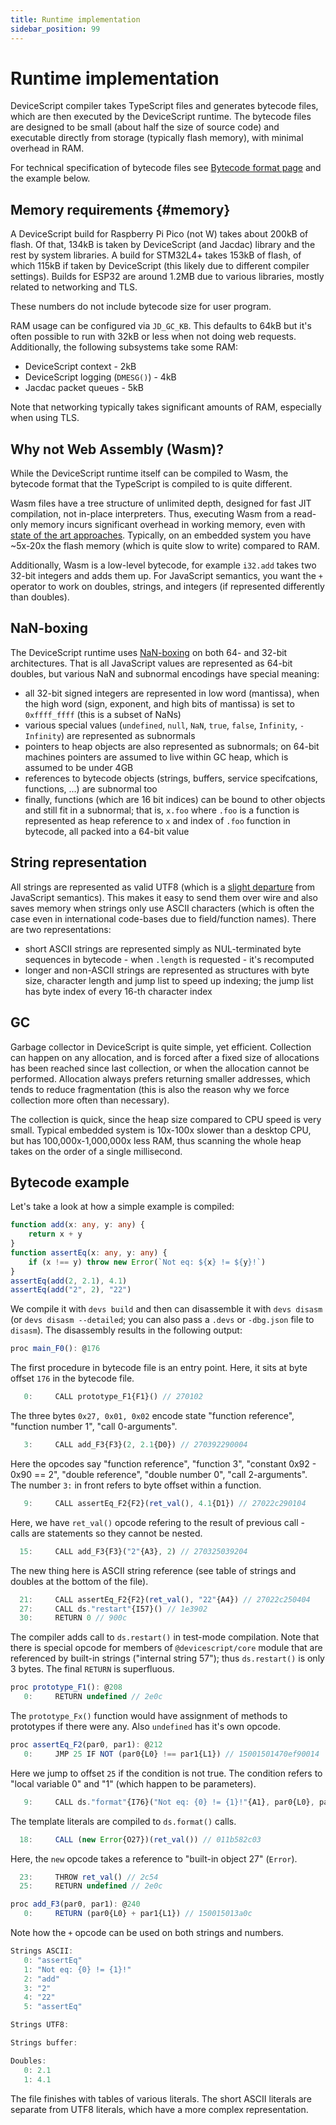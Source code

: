 ```yaml
---
title: Runtime implementation
sidebar_position: 99
---
```


# Runtime implementation

DeviceScript compiler takes TypeScript files and generates bytecode files, which are then executed by
the DeviceScript runtime.
The bytecode files are designed to be small (about half the size of source code)
and executable directly from storage (typically flash memory), with minimal overhead in RAM.

For technical specification of bytecode files see [Bytecode format page](/language/bytecode)
and the example below.

## Memory requirements {#memory}

A DeviceScript build for Raspberry Pi Pico (not W) takes about 200kB of flash.
Of that, 134kB is taken by DeviceScript (and Jacdac) library and the rest by system libraries.
A build for STM32L4+ takes 153kB of flash, of which 115kB if taken by DeviceScript
(this likely due to different compiler settings).
Builds for ESP32 are around 1.2MB due to various libraries, mostly related to networking and TLS.

These numbers do not include bytecode size for user program.

RAM usage can be configured via `JD_GC_KB`. This defaults to 64kB but it's often possible
to run with 32kB or less when not doing web requests.
Additionally, the following subsystems take some RAM:
- DeviceScript context - 2kB
- DeviceScript logging (`DMESG()`) - 4kB
- Jacdac packet queues - 5kB

Note that networking typically takes significant amounts of RAM, especially when using TLS.

## Why not Web Assembly (Wasm)?

While the DeviceScript runtime itself can be compiled to Wasm, the bytecode format that the TypeScript
is compiled to is quite different.

Wasm files have a tree structure of unlimited depth, designed for fast JIT compilation, not in-place interpreters.
Thus, executing Wasm from a read-only memory incurs significant overhead in working memory,
even with [state of the art approaches](https://arxiv.org/pdf/2205.01183.pdf).
Typically, on an embedded system you have ~5x-20x the flash memory (which is quite slow to write) compared to RAM.

Additionally, Wasm is a low-level bytecode, for example `i32.add` takes two 32-bit integers and adds them up.
For JavaScript semantics, you want the `+` operator to work on doubles, strings, and integers (if represented differently than doubles).

## NaN-boxing

The DeviceScript runtime uses [NaN-boxing](https://anniecherkaev.com/the-secret-life-of-nan)
on both 64- and 32-bit architectures.
That is all JavaScript values are represented as 64-bit doubles,
but various NaN and subnormal encodings have special meaning:
* all 32-bit signed integers are represented in low word (mantissa),
  when the high word (sign, exponent, and high bits of mantissa) is set to `0xffff_ffff`
  (this is a subset of NaNs)
* various special values (`undefined`, `null`, `NaN`, `true`, `false`, `Infinity`, `-Infinity`)
  are represented as subnormals
* pointers to heap objects are also represented as subnormals;
  on 64-bit machines pointers are assumed to live within GC heap, which is assumed to be under 4GB
* references to bytecode objects (strings, buffers, service specifcations, functions, ...)
  are subnormal too
* finally, functions (which are 16 bit indices) can be bound to other objects and still fit in a subnormal;
  that is, `x.foo` where `.foo` is a function is represented as heap reference to `x` and index of `.foo` function
  in bytecode, all packed into a 64-bit value

## String representation

All strings are represented as valid UTF8 (which is a [slight departure](/language/strings) from JavaScript semantics).
This makes it easy to send them over wire and also saves memory when strings only use
ASCII characters (which is often the case even in international code-bases due to field/function names).
There are two representations:
* short ASCII strings are represented simply as NUL-terminated byte sequences in bytecode - when `.length` is requested - it's recomputed
* longer and non-ASCII strings are represented as structures with byte size, character length and jump list to speed up indexing;
  the jump list has byte index of every 16-th character index

## GC

Garbage collector in DeviceScript is quite simple, yet efficient.
Collection can happen on any allocation, and is forced after a fixed size of allocations has been reached since
last collection, or when the allocation cannot be performed.
Allocation always prefers returning smaller addresses, which tends to reduce fragmentation
(this is also the reason why we force collection more often than necessary).

The collection is quick, since the heap size compared to CPU speed is very small.
Typical embedded system is 10x-100x slower than a desktop CPU, but has 100,000x-1,000,000x less RAM,
thus scanning the whole heap takes on the order of a single millisecond.

## Bytecode example

Let's take a look at how a simple example is compiled:

```ts
function add(x: any, y: any) {
    return x + y
}
function assertEq(x: any, y: any) {
    if (x !== y) throw new Error(`Not eq: ${x} != ${y}!`)
}
assertEq(add(2, 2.1), 4.1)
assertEq(add("2", 2), "22")
```

We compile it with `devs build` and then can disassemble it with `devs disasm`
(or `devs disasm --detailed`; you can also pass a `.devs` or `-dbg.json` file to `disasm`).
The disassembly results in the following output:

```js skip
proc main_F0(): @176
```

The first procedure in bytecode file is an entry point.
Here, it sits at byte offset `176` in the bytecode file.

```js skip
   0:     CALL prototype_F1{F1}() // 270102
```

The three bytes `0x27, 0x01, 0x02` encode state 
"function reference", "function number 1", "call 0-arguments".

```js skip
   3:     CALL add_F3{F3}(2, 2.1{D0}) // 270392290004
```

Here the opcodes say "function reference", "function 3",
"constant 0x92 - 0x90 == 2", "double reference", 
"double number 0", "call 2-arguments".
The number `3:` in front refers to byte offset within a function.

```js skip
   9:     CALL assertEq_F2{F2}(ret_val(), 4.1{D1}) // 27022c290104
```

Here, we have `ret_val()` opcode refering to the result of previous
call - calls are statements so they cannot be nested.

```js skip
  15:     CALL add_F3{F3}("2"{A3}, 2) // 270325039204
```

The new thing here is ASCII string reference (see table of strings and doubles at the bottom of the file).

```js skip
  21:     CALL assertEq_F2{F2}(ret_val(), "22"{A4}) // 27022c250404
  27:     CALL ds."restart"{I57}() // 1e3902
  30:     RETURN 0 // 900c
```

The compiler adds call to `ds.restart()` in test-mode compilation.
Note that there is special opcode for members of `@devicescript/core`
module that are referenced by built-in strings ("internal string 57"); 
thus `ds.restart()` is only 3 bytes.
The final `RETURN` is superfluous.

```js skip
proc prototype_F1(): @208
   0:     RETURN undefined // 2e0c
```

The `prototype_Fx()` function would have assignment of methods
to prototypes if there were any.
Also `undefined` has it's own opcode.

```js skip
proc assertEq_F2(par0, par1): @212
   0:     JMP 25 IF NOT (par0{L0} !== par1{L1}) // 15001501470ef90014
```

Here we jump to offset `25` if the condition is not true.
The condition refers to "local variable 0" and "1"
(which happen to be parameters).

```js skip
   9:     CALL ds."format"{I76}("Not eq: {0} != {1}!"{A1}, par0{L0}, par1{L1}) // 1e4c25011500150105
```

The template literals are compiled to `ds.format()` calls.

```js skip
  18:     CALL (new Error{O27})(ret_val()) // 011b582c03
```

Here, the `new` opcode takes a reference to "built-in object 27" (`Error`).

```js skip
  23:     THROW ret_val() // 2c54
  25:     RETURN undefined // 2e0c

proc add_F3(par0, par1): @240
   0:     RETURN (par0{L0} + par1{L1}) // 150015013a0c

```

Note how the `+` opcode can be used on both strings and numbers.

```js skip
Strings ASCII:
   0: "assertEq"
   1: "Not eq: {0} != {1}!"
   2: "add"
   3: "2"
   4: "22"
   5: "assertEq"

Strings UTF8:

Strings buffer:

Doubles:
   0: 2.1
   1: 4.1
```

The file finishes with tables of various literals.
The short ASCII literals are separate from UTF8 literals, which have a more
complex representation.

